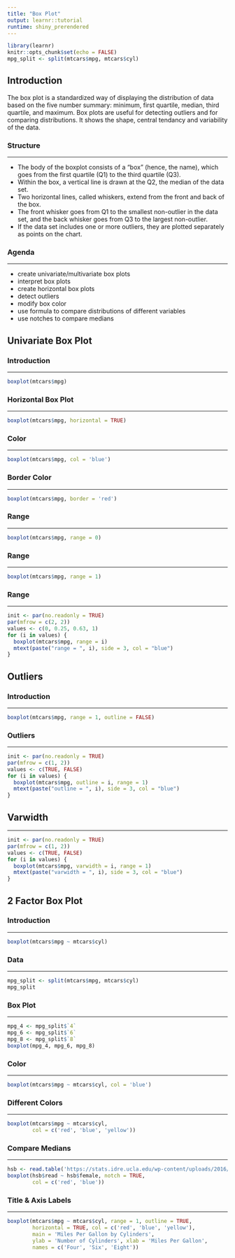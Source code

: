 ```yaml
---
title: "Box Plot"
output: learnr::tutorial
runtime: shiny_prerendered
---
```


```r
library(learnr)
knitr::opts_chunk$set(echo = FALSE)
mpg_split <- split(mtcars$mpg, mtcars$cyl)
```

## Introduction

The box plot is a standardized way of displaying the distribution of data based on the five number summary: minimum, first quartile, median, third quartile, and maximum. Box plots are useful for detecting outliers and for comparing distributions. It shows the shape, central tendancy and variability of the data.

### Structure

<hr>

- The body of the boxplot consists of a "box" (hence, the name), which goes from the first quartile (Q1) to the third quartile (Q3). 
- Within the box, a vertical line is drawn at the Q2, the median of the data set. 
- Two horizontal lines, called whiskers, extend from the front and back of the box. 
- The front whisker goes from Q1 to the smallest non-outlier in the data set, and the back whisker goes from Q3 to the largest non-outlier. 
- If the data set includes one or more outliers, they are plotted separately as points on the chart. 


### Agenda

<hr>

- create univariate/multivariate box plots
- interpret box plots
- create horizontal box plots
- detect outliers
- modify box color
- use formula to compare distributions of different variables
- use notches to compare medians


## Univariate Box Plot

### Introduction

<hr>

```r
boxplot(mtcars$mpg)
```

### Horizontal Box Plot

<hr>

```r
boxplot(mtcars$mpg, horizontal = TRUE)
```

### Color

<hr>

```r
boxplot(mtcars$mpg, col = 'blue')
```

### Border Color
 
<hr>

```r
boxplot(mtcars$mpg, border = 'red')
```

### Range

<hr>

```r
boxplot(mtcars$mpg, range = 0)
```

### Range

<hr>

```r
boxplot(mtcars$mpg, range = 1)
```

### Range

<hr>

```r
init <- par(no.readonly = TRUE)
par(mfrow = c(2, 2))
values <- c(0, 0.25, 0.63, 1)
for (i in values) {
  boxplot(mtcars$mpg, range = i)
  mtext(paste("range = ", i), side = 3, col = "blue")
}
```

## Outliers

### Introduction

<hr>

```r
boxplot(mtcars$mpg, range = 1, outline = FALSE)
```

### Outliers

<hr>

```r
init <- par(no.readonly = TRUE)
par(mfrow = c(1, 2))
values <- c(TRUE, FALSE)
for (i in values) {
  boxplot(mtcars$mpg, outline = i, range = 1)
  mtext(paste("outline = ", i), side = 3, col = "blue")
}
```

## Varwidth

<hr>

```r
init <- par(no.readonly = TRUE)
par(mfrow = c(1, 2))
values <- c(TRUE, FALSE)
for (i in values) {
  boxplot(mtcars$mpg, varwidth = i, range = 1)
  mtext(paste("varwidth = ", i), side = 3, col = "blue")
}
```

## 2 Factor Box Plot

### Introduction

<hr>

```r
boxplot(mtcars$mpg ~ mtcars$cyl)
```

### Data

<hr>

```r
mpg_split <- split(mtcars$mpg, mtcars$cyl)
mpg_split
```

### Box Plot

<hr>

```r
mpg_4 <- mpg_split$`4`
mpg_6 <- mpg_split$`6`
mpg_8 <- mpg_split$`8`
boxplot(mpg_4, mpg_6, mpg_8)
```

### Color

<hr>

```r
boxplot(mtcars$mpg ~ mtcars$cyl, col = 'blue')
```

### Different Colors

<hr>

```r
boxplot(mtcars$mpg ~ mtcars$cyl, 
        col = c('red', 'blue', 'yellow'))
```

### Compare Medians

<hr>

```r
hsb <- read.table('https://stats.idre.ucla.edu/wp-content/uploads/2016/02/hsb2-2.csv', header=T, sep=",")
boxplot(hsb$read ~ hsb$female, notch = TRUE, 
        col = c('red', 'blue'))
```

### Title & Axis Labels

<hr>

```r
boxplot(mtcars$mpg ~ mtcars$cyl, range = 1, outline = TRUE, 
        horizontal = TRUE, col = c('red', 'blue', 'yellow'),
        main = 'Miles Per Gallon by Cylinders', 
        ylab = 'Number of Cylinders', xlab = 'Miles Per Gallon',
        names = c('Four', 'Six', 'Eight'))
```

